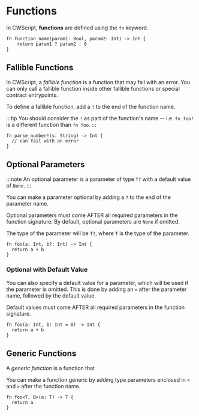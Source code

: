 # Functions

In CWScript, **functions** are defined using the `fn` keyword.

```cwscript
fn function_name(param1: Bool, param2: Int) -> Int {
    return param1 ? param2 : 0
}
```

## Fallible Functions

In CWScript, a *fallible function* is a function that may fail with an error.
You can only call a fallible function inside other fallible functions or special contract entrypoints.

To define a fallible function, add a `!` to the end of the function name.

:::tip
You should consider the `!` as part of the function's name -- i.e. `fn foo!` is a different function than `fn foo`.
:::

```cwscript
fn parse_number!(s: String) -> Int {
  // can fail with an error
}
```

## Optional Parameters

:::note
An optional parameter is a parameter of type `T?` with a default value of `None`.
:::

You can make a parameter optional by adding a `?` to the end of the parameter name.

Optional parameters must come AFTER all required parameters in the function signature.
By default, optional parameters are `None` if omitted.

The type of the parameter will be `T?`, where `T` is the type of the parameter.

```cwscript
fn foo(a: Int, b?: Int) -> Int {
  return a + b
}
```

### Optional with Default Value

You can also specify a default value for a parameter, which will be used if the parameter is omitted.
This is done by adding an `=` after the parameter name, followed by the default value.

Default values must come AFTER all required parameters in the function signature.

```cwscript
fn foo(a: Int, b: Int = 0) -> Int {
  return a + b
}
```

## Generic Functions

A *generic function* is a function that

You can make a function generic by adding type parameters enclosed in `<` and `>` after the function name.

```cwscript
fn foo<T, B>(a: T) -> T {
  return a
}
```
